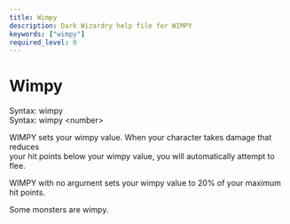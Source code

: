 ```yaml
---
title: Wimpy
description: Dark Wizardry help file for WIMPY
keywords: ["wimpy"]
required_level: 0
---
```


# Wimpy

Syntax: wimpy  
Syntax: wimpy \<number\>  

WIMPY sets your wimpy value.  When your character takes damage that reduces  
your hit points below your wimpy value, you will automatically attempt to flee.  

WIMPY with no argument sets your wimpy value to 20% of your maximum hit points.  

Some monsters are wimpy.